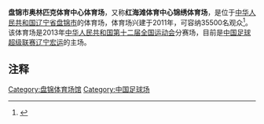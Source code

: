 {{Infobox stadium
|       stadium_name = 盘锦市奥林匹克体育中心体育场
|           nickname =
|              image = 
|           fullname = 盘锦市奥林匹克体育中心体育场
|           location = {{PRC}}[[辽宁省|辽宁省]][[盘锦市|盘锦市]]
|              built = 2011年
|             opened = 2013年
|          renovated = 
|             closed =
|         demolished = 
|              owner = 
|           operator = 
|            surface = [[草地|草地]]
|  construction_cost =
|          architect = 
|            tenants = 
|   seating_capacity = 35,500
|}}
'''盘锦市奥林匹克体育中心体育场'''，又称'''红海滩体育中心锦绣体育场'''，是位于[[中华人民共和国|中华人民共和国]][[辽宁省|辽宁省]][[盘锦市|盘锦市]]的体育场，体育场兴建于2011年，可容纳35500名观众<ref>{{Cite web |url=http://sports.sina.com.cn/z/12thquanyun/venue/panjintyc/ |title=盘锦市奥体中心体育场 |access-date=2015-03-13 |archive-date=2016-03-04 |archive-url=https://web.archive.org/web/20160304115335/http://sports.sina.com.cn/z/12thquanyun/venue/panjintyc/ |dead-url=no }}</ref>。该体育场是2013年[[中华人民共和国第十二届全国运动会|中华人民共和国第十二届全国运动会]]分赛场，目前是[[中国足球超级联赛|中国足球超级联赛]][[辽宁宏运|辽宁宏运]]的主场。

==注释==
{{reflist}}
{{Gymnasium-stub}}
{{2015中超主场}}
[[Category:盘锦体育场馆|Category:盘锦体育场馆]]
[[Category:中国足球场|Category:中国足球场]]